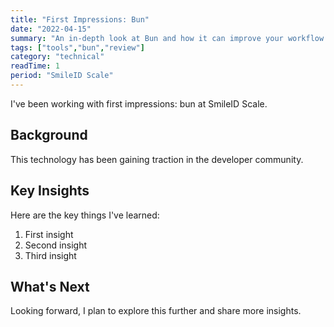 ```yaml
---
title: "First Impressions: Bun"
date: "2022-04-15"
summary: "An in-depth look at Bun and how it can improve your workflow."
tags: ["tools","bun","review"]
category: "technical"
readTime: 1
period: "SmileID Scale"
---
```


I've been working with first impressions: bun at SmileID Scale.

## Background

This technology has been gaining traction in the developer community.

## Key Insights

Here are the key things I've learned:

1. First insight
2. Second insight
3. Third insight

## What's Next

Looking forward, I plan to explore this further and share more insights.

